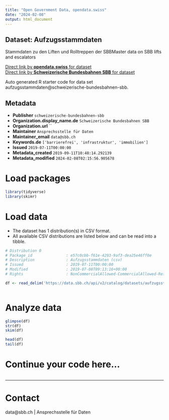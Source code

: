 ```yaml
---
title: "Open Government Data, opendata.swiss"
date: "2024-02-08"
output: html_document
---
```


## Dataset: Aufzugsstammdaten

Stammdaten zu den Liften und Rolltreppen der SBBMaster data on SBB lifts and escalators

[Direct link by **opendata.swiss** for dataset](https://opendata.swiss/de/dataset/aufzugsstammdaten)<br>
[Direct link by **Schweizerische Bundesbahnen SBB** for dataset](https://data.sbb.ch/explore/dataset/aufzugsstammdaten/)

Auto generated R starter code for data set aufzugsstammdaten@schweizerische-bundesbahnen-sbb.

## Metadata

- **Publisher** `schweizerische-bundesbahnen-sbb`
- **Organization.display_name.de** `Schweizerische Bundesbahnen SBB`
- **Organization.url** ``
- **Maintainer** `Ansprechsstelle für Daten`
- **Maintainer_email** `data@sbb.ch`
- **Keywords.de** `['barrierefrei', 'infrastruktur', 'immobilien']`
- **Issued** `2019-07-11T00:00:00`
- **Metadata_created** `2019-09-11T10:48:14.292139`
- **Metadata_modified** `2024-02-08T02:15:56.905678`


# Load packages

```r

library(tidyverse)
library(skimr)

```

# Load data

-   The dataset has 1 distribution(s) in CSV format.
-   All available CSV distributions are listed below and can be read into a tibble.

```r

# Distribution 0
# Package_id               : e57c0cbb-f61e-4293-9af3-dea25e46ff0e
# Description              : Aufzugsstammdaten (csv)
# Issued                   : 2019-07-11T00:00:00
# Modified                 : 2019-07-08T09:13:16+00:00
# Rights                   : NonCommercialAllowed-CommercialAllowed-ReferenceRequired

df <- read_delim('https://data.sbb.ch/api/v2/catalog/datasets/aufzugsstammdaten/exports/csv')



```

# Analyze data

```r

glimpse(df)
str(df)
skim(df)

head(df)
tail(df)

```

# Continue your code here...

```r

```

------------------------------------------------------------------------

# Contact

data@sbb.ch | Ansprechsstelle für Daten
